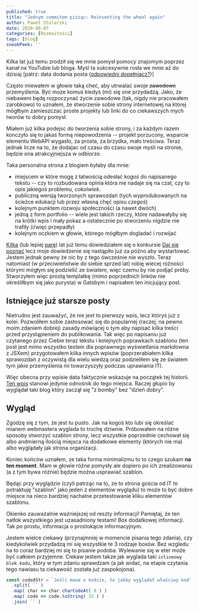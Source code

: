 ```yaml
---
published: true
title: "Jednym commitem pisząc: Reinventing the wheel again"
author: Paweł Stolarski
date: 2020-08-07
categories: [Rozmaitości]
tags: [blog]
sneakPeek: ''
---
```


Kilka lat już temu zrodził się we mnie pomysł pomocy znajomym poprzez kanał na YouTubie lub bloga.
Myśl ta sukcesywnie rosła we mnie aż do dzisiaj [patrz: data dodania posta ([odpowiedni dopełniacz?](https://sjp.pwn.pl/poradnia/haslo/post;7717.html))]

Często miewałem w głowie taką cheć, aby utrwalać swoje ~~zawodowe~~ przemyślenia. Być moze komuś kiedyś (mi) się one przydadzą.
Jako, że niebawem będę rozpoczynać życie zawodowe (tak, nigdy nie pracowałem zarobkowo) to uznałem,
że stworzenie sobie strony internetowej na której mógłbym zamieszczac proste projekty lub linki do co ciekawszych mych tworów to dobry pomysł.

Miałem już kilka podejsc do tworzenia sobie strony, i za każdym razem konczyło się to jakaś formą niepowodzenia --
projekt porzucony, wsparcie elementu WebAPI wygasło, za prosta, za brzydka, mało treściwa.
Teraz jednak licze na to, że dodajac od czasu do czasu swoje myśli na stronie, będzie ona atrakcyjniejsza w odbiorze.

Taka personalna strona z blogiem byłaby dla mnie:
 * miejscem w które mogę z łatwością odesłać kogoś do napisanego tekstu --
   czy to rozbudowana opinia która nie nadaje się na czat, czy to opis jakiegoś problemu, *cokolwiek*.
 * publiczną wersją tworzonych sprawozdań (tych wyprodukowanych na ścieżce edukacji lub przez własną chęć opisu *czegoś*)
 * kolejnym punktem rozwoju społeczności (a nawet dwóch)
 * jedną z form portfolio -- wiele jest takich rzeczy, które nadawałyby się na krótki wpis i mały pokaz
   a ostatecznie po stworzeniu nigdzie nie trafiły (i/więc przepadły)
 * kolejnym oczkiem w głowie, którego mógłbym dogladać i rozwijać

[Kilka](https://sjp.pl/kilka) (lub lepiej [parę](https://sjp.pl/kilka)) lat już temu dowiedziałem się o konkursie [Daj się poznać](https://devstyle.pl/daj-sie-poznac/)
lecz moje dowiedzenie się nastąpiło już za późno aby wystartować. Jestem jednak pewny że nic by z tego ówcześnie nie wyszło.
Teraz natomiast (w przeciwieństwie do siebie sprzed lat) robię wiecej różności którymi mógłym się podzielić ze światem,
więc czemu by nie podjąć próby.
Stworzyłem więc prostą templatkę (mimo poprzednich linków nie określiłbym się jako purysta) w Gatsbym i napisałem ten inicjujący post.

## Istniejące już starsze posty

Nietrudno jest zauważyć, że nie jest to pierwszy wpis, lecz któryś już z kolei.
Pozwoliłem sobie zastosować się do popularnej (raczej; na pewno moim zdaniem dobrej)
zasady mówiącej o tym aby napisać kilka treści przed przystąpieniem do publikowania.
Tak więc po napisaniu już czytanego przez Ciebie teraz tekstu i kolejnych poprawkach szablonu
(ten post jest mimo wszystko testem dla poprawnego wyświetlania markdowna z JSXem)
przygotowałem kilka innych wpisów (poprzerabiałem kilka sprawozdań z oczywistą dla wielu wiedzą
oraz podzieliłem się ze światem tym jakie przemyślenia mi towarzyszyły podczas uprawiania IT).

Więc obecna przy wpisie data faktycznie wskazuje na początek tej historii.
[Ten wpis](http://localhost/2020-01-01--Nieswoiste_dzień_dobry/) stanowi jedynie odnośnik do tego miejsca.
Raczej głupio by wyglądał taki blog który zaczął się "z bomby" bez "dzień dobry".


## Wygląd

Zgodzę się z tym, że jest tu pusto. Jak na kogoś kto lubi się określać mianem webmastera wyglada to trochę dziwnie.
Próbowałem na różne sposoby stworzyć szablon strony, lecz wszystkie poprzednie cechował się albo andmierną ilością miejsca
na dodatkowe elementy (których nie ma) albo wyglądały jak strona organizacji.

Koniec końców uznałem, ze taka forma minimalizmu to to czego szukam **na ten moment**.
Mam w głowie różne pomysły ale dopiero po ich zrealizowaniu (a z tym bywa różnie) będzie można usprawiać szablon.

Będąc przy wyglądzie (czyli patrząc na to, ze to strona gościa od IT to potraktuję "szablon" jako jeden z elementów wyglądu)
to może to być dobre miejsce na nieco bardziej nachalne przetestowanie kliku elementów szablonu.

<Note>
  Okienko zauważalnie ważniejszej od reszty informacji! Pamiętaj, że ten natłok wszystkiego jest uzasadniony testami!
</Note>
<Info>
  Box dodatkowej informacji. Tak po prostu, informacja o prostokącie informacyjnym.
</Info>

Jestem wielce ciekawy (przynajmniej w momencie pisania tego zdania),
czy kiedykolwiek przydadzą mi się wszystkie te 3 rodzaje boxów.
Bez wzgledu na to coraz bardziej mi się to pisanie podoba.
Wylewanie się w eter może być całkiem przyjemne.
Ciekaw jestem takze jak wyglada taki `inlineowy blok kodu`, który w tym zdaniu sprawdzam (a jak widać, na etapie czytania tego nawiasu ta ciekawość została już zaspokojona).

```js
const codedStr = `Jeśli mowa o kodzie, to jakby wyglądał właściwy kod`
  .split( `` )
  .map( char => char.charCodeAt( 0 ) )
  .map( code => code.toString( 32 ) )
  .join( `` )
```